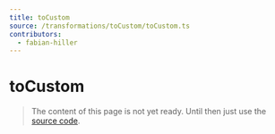 ```yaml
---
title: toCustom
source: /transformations/toCustom/toCustom.ts
contributors:
  - fabian-hiller
---
```


# toCustom

> The content of this page is not yet ready. Until then just use the [source code](https://github.com/fabian-hiller/valibot/blob/main/library/src/transformations/toCustom/toCustom.ts).
